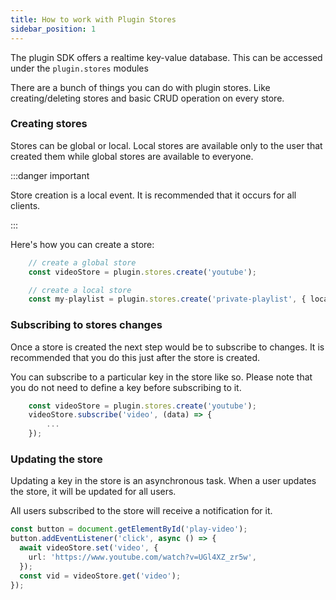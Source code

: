 ```yaml
---
title: How to work with Plugin Stores
sidebar_position: 1
---
```


The plugin SDK offers a realtime key-value database. This can be accessed under
the `plugin.stores` modules

There are a bunch of things you can do with plugin stores. Like
creating/deleting stores and basic CRUD operation on every store.

### Creating stores

Stores can be global or local. Local stores are available only to the user that
created them while global stores are available to everyone.

:::danger important

Store creation is a local event. It is recommended that it occurs for all
clients.

:::

Here's how you can create a store:

```ts
    // create a global store
    const videoStore = plugin.stores.create('youtube');

    // create a local store
    const my-playlist = plugin.stores.create('private-playlist', { local: true });
```

### Subscribing to stores changes

Once a store is created the next step would be to subscribe to changes. It is
recommended that you do this just after the store is created.

You can subscribe to a particular key in the store like so. Please note that you
do not need to define a key before subscribing to it.

```ts
    const videoStore = plugin.stores.create('youtube');
    videoStore.subscribe('video', (data) => {
        ...
    });
```

### Updating the store

Updating a key in the store is an asynchronous task. When a user updates the
store, it will be updated for all users.

All users subscribed to the store will receive a notification for it.

```ts
const button = document.getElementById('play-video');
button.addEventListener('click', async () => {
  await videoStore.set('video', {
    url: 'https://www.youtube.com/watch?v=UGl4XZ_zr5w',
  });
  const vid = videoStore.get('video');
});
```

<head>
  <title>Plugin SDK How to work with Plugin Stores</title>
</head>
